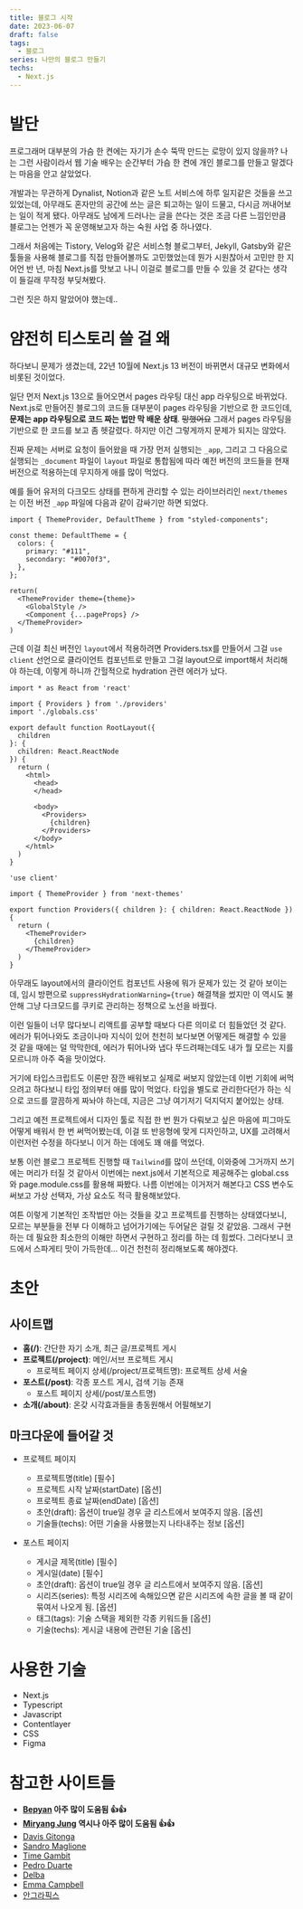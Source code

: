 ```yaml
---
title: 블로그 시작
date: 2023-06-07
draft: false
tags:
  - 블로그
series: 나만의 블로그 만들기
techs:
  - Next.js
---
```


# 발단

프로그래머 대부분의 가슴 한 켠에는 자기가 손수 뚝딱 만드는 로망이 있지 않을까? 나는 그런 사람이라서 웹 기술 배우는 순간부터 가슴 한 켠에 개인 블로그를 만들고 말겠다는 마음을 안고 살았었다.

개발과는 무관하게 Dynalist, Notion과 같은 노트 서비스에 하루 일지같은 것들을 쓰고 있었는데, 아무래도 혼자만의 공간에 쓰는 글은 퇴고하는 일이 드물고, 다시금 꺼내어보는 일이 적게 됐다. 아무래도 남에게 드러나는 글을 쓴다는 것은 조금 다른 느낌인만큼 블로그는 언젠가 꼭 운영해보고자 하는 숙원 사업 중 하나였다.

그래서 처음에는 Tistory, Velog와 같은 서비스형 블로그부터, Jekyll, Gatsby와 같은 툴들을 사용해 블로그를 직접 만들어볼까도 고민했었는데 뭔가 시원찮아서 고민만 한 지 어언 반 년, 마침 Next.js를 맛보고 나니 이걸로 블로그를 만들 수 있을 것 같다는 생각이 들길래 무작정 부딪쳐봤다.

그런 짓은 하지 말았어야 했는데..

# 얌전히 티스토리 쓸 걸 왜

하다보니 문제가 생겼는데, 22년 10월에 Next.js 13 버전이 바뀌면서 대규모 변화에서 비롯된 것이었다.

일단 먼저 Next.js 13으로 들어오면서 pages 라우팅 대신 app 라우팅으로 바뀌었다. Next.js로 만들어진 블로그의 코드들 대부분이 pages 라우팅을 기반으로 한 코드인데, **문제는 app 라우팅으로 코드 짜는 법만 막 배운 상태**. ~~망했어요~~ 그래서 pages 라우팅을 기반으로 한 코드를 보고 좀 헷갈렸다. 하지만 이건 그렇게까지 문제가 되지는 않았다.

진짜 문제는 서버로 요청이 들어왔을 때 가장 먼저 실행되는 `_app`, 그리고 그 다음으로 실행되는 `_document` 파일이 `layout` 파일로 통합됨에 따라 예전 버전의 코드들을 현재 버전으로 적용하는데 무지하게 애를 많이 먹었다.

예를 들어 유저의 다크모드 상태를 편하게 관리할 수 있는 라이브러리인 `next/themes`는 이전 버전 `_app` 파일에 다음과 같이 감싸기만 하면 되었다.

```tsx:_app.tsx
import { ThemeProvider, DefaultTheme } from "styled-components";

const theme: DefaultTheme = {
  colors: {
    primary: "#111",
    secondary: "#0070f3",
  },
};

return(
  <ThemeProvider theme={theme}>
    <GlobalStyle />
    <Component {...pageProps} />
  </ThemeProvider>
)
```

근데 이걸 최신 버전인 `layout`에서 적용하려면 Providers.tsx를 만들어서 그걸 `use client` 선언으로 클라이언트 컴포넌트로 만들고 그걸 layout으로 import해서 처리해야 하는데, 이렇게 하니까 간헐적으로 hydration 관련 에러가 났다.

```tsx:layout.tsx
import * as React from 'react'

import { Providers } from './providers'
import './globals.css'

export default function RootLayout({
  children
}: {
  children: React.ReactNode
}) {
  return (
    <html>
      <head>
      </head>

      <body>
        <Providers>
          {children}
        </Providers>
      </body>
    </html>
  )
}
```

```tsx:Provider.tsx
'use client'

import { ThemeProvider } from 'next-themes'

export function Providers({ children }: { children: React.ReactNode }) {
  return (
    <ThemeProvider>
      {children}
    </ThemeProvider>
  )
}
```

아무래도 layout에서의 클라이언트 컴포넌트 사용에 뭐가 문제가 있는 것 같아 보이는데, 임시 방편으로 `suppressHydrationWarning={true}` 해결책을 썼지만 이 역시도 불안해 그냥 다크모드를 쿠키로 관리하는 정책으로 노선을 바꿨다.

이런 일들이 너무 많다보니 리액트를 공부할 때보다 다른 의미로 더 힘들었던 것 같다. 에러가 튀어나와도 조금이나마 지식이 있어 천천히 보다보면 어떻게든 해결할 수 있을 것 같을 때에는 덜 막막한데, 에러가 튀어나와 냅다 뚜드려패는데도 내가 뭘 모르는 지를 모르니까 아주 죽을 맛이었다.

거기에 타입스크립트도 이론만 잠깐 배워보고 실제로 써보지 않았는데 이번 기회에 써먹으려고 하다보니 타입 정의부터 애를 많이 먹었다. 타입을 별도로 관리한다던가 하는 식으로 코드를 깔끔하게 짜놔야 하는데, 지금은 그냥 여기저기 덕지덕지 붙어있는 상태.

그리고 예전 프로젝트에서 디자인 툴로 직접 한 번 뭔가 다뤄보고 싶은 마음에 피그마도 어떻게 배워서 한 번 써먹어봤는데, 이걸 또 반응형에 맞게 디자인하고, UX를 고려해서 이런저런 수정을 하다보니 이거 하는 데에도 꽤 애를 먹었다.

보통 이런 블로그 프로젝트 진행할 때 `Tailwind`를 많이 쓰던데, 이와중에 그거까지 쓰기에는 머리가 터질 것 같아서 이번에는 next.js에서 기본적으로 제공해주는 global.css와 page.module.css를 활용해 짜봤다. 나름 이번에는 이거저거 해본다고 CSS 변수도 써보고 가상 선택자, 가상 요소도 적극 활용해보았다.

여튼 이렇게 기본적인 조작법만 아는 것들을 갖고 프로젝트를 진행하는 상태였다보니, 모르는 부분들을 전부 다 이해하고 넘어가기에는 두어달은 걸릴 것 같았음. 그래서 구현하는 데 필요한 최소한의 이해만 하면서 구현하고 정리를 하는 데 힘썼다. 그러다보니 코드에서 스파게티 맛이 가득한데... 이건 천천히 정리해보도록 해야겠다.

# 초안

## 사이트맵

- **홈(/)**: 간단한 자기 소개, 최근 글/프로젝트 게시
- **프로젝트(/project)**: 메인/서브 프로젝트 게시
  - 프로젝트 페이지 상세(/project/프로젝트명): 프로젝트 상세 서술
- **포스트(/post)**: 각종 포스트 게시, 검색 기능 존재
  - 포스트 페이지 상세(/post/포스트명)
- **소개(/about)**: 온갖 시각효과들을 총동원해서 어필해보기

## 마크다운에 들어갈 것

- 프로젝트 페이지

  - 프로젝트명(title) [필수]
  - 프로젝트 시작 날짜(startDate) [옵션]
  - 프로젝트 종료 날짜(endDate) [옵션]
  - 초안(draft): 옵션이 true일 경우 글 리스트에서 보여주지 않음. [옵션]
  - 기술들(techs): 어떤 기술을 사용했는지 나타내주는 정보 [옵션]

- 포스트 페이지
  - 게시글 제목(title) [필수]
  - 게시일(date) [필수]
  - 초안(draft): 옵션이 true일 경우 글 리스트에서 보여주지 않음. [옵션]
  - 시리즈(series): 특정 시리즈에 속해있으면 같은 시리즈에 속한 글을 볼 때 같이 묶여서 나오게 됨. [옵션]
  - 태그(tags): 기술 스택을 제외한 각종 키워드들 [옵션]
  - 기술(techs): 게시글 내용에 관련된 기술 [옵션]

# 사용한 기술

- Next.js
- Typescript
- Javascript
- Contentlayer
- CSS
- Figma

# 참고한 사이트들

- **[Bepyan](https://bepyan.github.io/snippets) 아주 많이 도움됨 👍👍**
- **[Miryang Jung](https://miryang.dev/) 역시나 아주 많이 도움됨 👍👍**
- [Davis Gitonga](https://davisgitonga.dev/)
- [Sandro Maglione](https://www.sandromaglione.com/)
- [Time Gambit](https://www.timegambit.com/blog/js/this)
- [Pedro Duarte](https://ped.ro/writing)
- [Delba](https://delba.dev/)
- [Emma Campbell](https://www.emmacampbell.dev/blog/my-first-remicade-infusion)
- [안그라픽스](https://ag.co.kr/)
